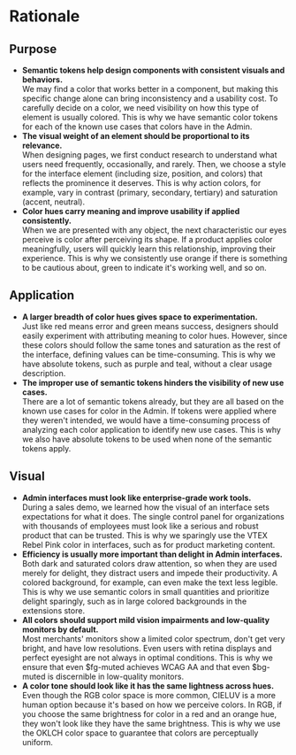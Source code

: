 # Rationale

## Purpose

- **Semantic tokens help design components with consistent visuals and behaviors.**<br/>We may find a color that works better in a component, but making this specific change alone can bring inconsistency and a usability cost. To carefully decide on a color, we need visibility on how this type of element is usually colored. This is why we have semantic color tokens for each of the known use cases that colors have in the Admin.
- **The visual weight of an element should be proportional to its relevance.**<br/>When designing pages, we first conduct research to understand what users need frequently, occasionally, and rarely. Then, we choose a style for the interface element (including size, position, and colors) that reflects the prominence it deserves. This is why action colors, for example, vary in contrast (primary, secondary, tertiary) and saturation (accent, neutral).
- **Color hues carry meaning and improve usability if applied consistently.**<br/>When we are presented with any object, the next characteristic our eyes perceive is color after perceiving its shape. If a product applies color meaningfully, users will quickly learn this relationship, improving their experience. This is why we consistently use orange if there is something to be cautious about, green to indicate it's working well, and so on.

## Application

- **A larger breadth of color hues gives space to experimentation.**<br/>Just like red means error and green means success, designers should easily experiment with attributing meaning to color hues. However, since these colors should follow the same tones and saturation as the rest of the interface, defining values can be time-consuming. This is why we have absolute tokens, such as purple and teal, without a clear usage description.
- **The improper use of semantic tokens hinders the visibility of new use cases.**<br/>There are a lot of semantic tokens already, but they are all based on the known use cases for color in the Admin. If tokens were applied where they weren't intended, we would have a time-consuming process of analyzing each color application to identify new use cases. This is why we also have absolute tokens to be used when none of the semantic tokens apply.

## Visual

- **Admin interfaces must look like enterprise-grade work tools.**<br/>During a sales demo, we learned how the visual of an interface sets expectations for what it does. The single control panel for organizations with thousands of employees must look like a serious and robust product that can be trusted. This is why we sparingly use the VTEX Rebel Pink color in interfaces, such as for product marketing content.
- **Efficiency is usually more important than delight in Admin interfaces.**<br/>Both dark and saturated colors draw attention, so when they are used merely for delight, they distract users and impede their productivity. A colored background, for example, can even make the text less legible. This is why we use semantic colors in small quantities and prioritize delight sparingly, such as in large colored backgrounds in the extensions store.
- **All colors should support mild vision impairments and low-quality monitors by default.**<br/>Most merchants' monitors show a limited color spectrum, don't get very bright, and have low resolutions. Even users with retina displays and perfect eyesight are not always in optimal conditions. This is why we ensure that even $fg-muted achieves WCAG AA and that even $bg-muted is discernible in low-quality monitors.
- **A color tone should look like it has the same lightness across hues.**<br/>Even though the RGB color space is more common, CIELUV is a more human option because it's based on how we perceive colors. In RGB, if you choose the same brightness for color in a red and an orange hue, they won't look like they have the same brightness. This is why we use the OKLCH color space to guarantee that colors are perceptually uniform.
